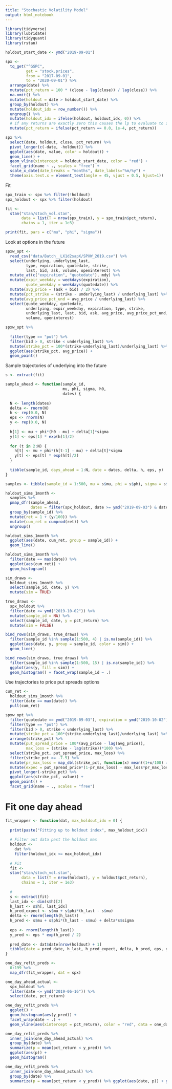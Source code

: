 ```yaml
---
title: "Stochastic Volatility Model"
output: html_notebook
---
```


```r
library(tidyverse)
library(lubridate)
library(tidyquant)
library(rstan)

holdout_start_date <- ymd("2019-09-01")

spx <-
  tq_get("^GSPC",
         get = "stock.prices",
         from = "2017-09-01",
         to = "2020-09-01") %>%
  arrange(date) %>%
  mutate(pct_return = 100 * (close - lag(close)) / lag(close)) %>%
  na.omit() %>%
  mutate(holdout = date > holdout_start_date) %>%
  group_by(holdout) %>%
  mutate(holdout_idx = row_number()) %>%
  ungroup() %>%
  mutate(holdout_idx = ifelse(holdout, holdout_idx, 0)) %>%
  # if any returns are exactly zero this causes the lp to evaluate to zero
  mutate(pct_return = ifelse(pct_return == 0.0, 1e-4, pct_return))

spx %>%
  select(date, holdout, close, pct_return) %>%
  pivot_longer(c(-date, -holdout)) %>%
  ggplot(aes(date, value, color = holdout)) +
  geom_line() +
  geom_vline(xintercept = holdout_start_date, color = "red") +
  facet_grid(name ~ ., scales = "free") +
  scale_x_date(date_breaks = "months", date_labels="%m/%y") +
  theme(axis.text.x = element_text(angle = 45, vjust = 0.5, hjust=1))
```

Fit

```r
spx_train <- spx %>% filter(!holdout)
spx_holdout <- spx %>% filter(holdout)

fit <-
  stan("stan/stoch_vol.stan",
       data = list(T = nrow(spx_train), y = spx_train$pct_return),
       chains = 1, iter = 1e3)

print(fit, pars = c("mu", "phi", "sigma"))
```

Look at options in the future

```r
spxw_opt <-
  read_csv("data/Batch__LX1d2sapX/SPXW_2019.csv") %>%
  select(underlying, underlying_last,
         type, expiration, quotedate, strike,
         last, bid, ask, volume, openinterest) %>%
  mutate_at(c("expiration", "quotedate"), mdy) %>%
  mutate(expir_weekday = weekdays(expiration),
         quote_weekday = weekdays(quotedate)) %>%
  mutate(avg_price = (ask + bid) / 2) %>%
  mutate(pct_strike = (strike - underlying_last) / underlying_last) %>%
  mutate(avg_price_pct_und = avg_price / underlying_last) %>%
  select(quote_weekday, quotedate,
         underlying, expir_weekday, expiration, type, strike,
         underlying_last, last, bid, ask, avg_price, avg_price_pct_und,
         volume, openinterest)

spxw_opt %>%
  
  filter(type == "put") %>%
  filter(bid > 0, strike < underlying_last) %>%
  mutate(strike_pct = 100*(strike-underlying_last)/underlying_last) %>%
  ggplot(aes(strike_pct, avg_price)) +
  geom_point()
```

Sample trajectories of underlying into the future

```r
s <- extract(fit)

sample_ahead <- function(sample_id,
                         mu, phi, sigma, h0,
                         dates) {
  
  N <- length(dates)
  delta <- rnorm(N)
  h <- rep(0.0, N)
  eps <- rnorm(N)
  y <- rep(0.0, N)
  
  h[1] <- mu + phi*(h0 - mu) + delta[1]*sigma
  y[1] <- eps[1] * exp(h[1]/2)
  
  for (t in 2:N) {
    h[t] <- mu + phi*(h[t-1] - mu) + delta[t]*sigma
    y[t] <- eps[t] * exp(h[t]/2)
  }
  
  tibble(sample_id, days_ahead = 1:N, date = dates, delta, h, eps, y)
}

samples <- tibble(sample_id = 1:500, mu = s$mu, phi = s$phi, sigma = s$sigma, h0 = s$h[, 501])

holdout_sims_1month <-
  samples %>%
  pmap_dfr(sample_ahead,
           dates = filter(spx_holdout, date >= ymd("2019-09-03") & date <= ymd("2019-10-02"))$date) %>%
  group_by(sample_id) %>%
  mutate(ret = 1 + (y/100)) %>%
  mutate(cum_ret = cumprod(ret)) %>%
  ungroup()

holdout_sims_1month %>%
  ggplot(aes(date, cum_ret, group = sample_id)) +
  geom_line()

holdout_sims_1month %>%
  filter(date == max(date)) %>%
  ggplot(aes(cum_ret)) +
  geom_histogram()

sim_draws <-
  holdout_sims_1month %>%
  select(sample_id, date, y) %>%
  mutate(sim = TRUE)

true_draws <-
  spx_holdout %>%
  filter(date <= ymd("2019-10-02")) %>%
  mutate(sample_id = NA) %>%
  select(sample_id, date, y = pct_return) %>%
  mutate(sim = FALSE)

bind_rows(sim_draws, true_draws) %>%
  filter(sample_id %in% sample(1:500, 4) | is.na(sample_id)) %>%
  ggplot(aes(date, y, group = sample_id, color = sim)) +
  geom_line()

bind_rows(sim_draws, true_draws) %>%
  filter(sample_id %in% sample(1:500, 15) | is.na(sample_id)) %>%
  ggplot(aes(y, fill = sim)) +
  geom_histogram() + facet_wrap(sample_id ~ .)
```

Use trajectories to price put spreads options

```r
cum_ret <-
  holdout_sims_1month %>%
  filter(date == max(date)) %>%
  pull(cum_ret)

spxw_opt %>%
  filter(quotedate == ymd("2019-09-03"), expiration = ymd("2019-10-02"))
  filter(type == "put") %>%
  filter(bid > 0, strike < underlying_last) %>%
  mutate(strike_pct = 100*(strike-underlying_last)/underlying_last) %>%
  arrange(strike_pct) %>%
  mutate(put_spread_price = 100*(avg_price - lag(avg_price)),
         max_loss = (strike - lag(strike))*100) %>%
  select(strike_pct, put_spread_price, max_loss) %>%
  filter(strike_pct >= -7.5) %>%
  mutate(pr_max_loss = map_dbl(strike_pct, function(x) mean((1+x/100) > cum_ret))) %>%
  mutate(expec = put_spread_price*(1-pr_max_loss) - max_loss*pr_max_loss) %>%
  pivot_longer(-strike_pct) %>%
  ggplot(aes(strike_pct, value)) +
  geom_point() +
  facet_grid(name ~ ., scales = "free")
```

# Fit one day ahead

```r
fit_wrapper <- function(dat, max_holdout_idx = 0) {
  
  print(paste("Fitting up to holdout index", max_holdout_idx))
  
  # Filter out data past the holdout max
  holdout <-
    dat %>%
    filter(holdout_idx <= max_holdout_idx)
  
  # Fit
  fit <-
  stan("stan/stoch_vol.stan",
       data = list(T = nrow(holdout), y = holdout$pct_return),
       chains = 1, iter = 1e3)
  
  # 
  s <- extract(fit)
  last_idx <- dim(s$h)[2]
  h_last <- s$h[, last_idx]
  h_pred_expect <- s$mu + s$phi*(h_last - s$mu)
  delta <- rnorm(length(h_last))
  h_pred <- s$mu + s$phi*(h_last - s$mu) + delta*s$sigma
  
  eps <- rnorm(length(h_last))
  y_pred <- eps * exp(h_pred / 2)
  
  pred_date <- dat$date[nrow(holdout) + 1]
  tibble(date = pred_date, h_last, h_pred_expect, delta, h_pred, eps, y_pred)
}

one_day_refit_preds <-
  0:199 %>%
  map_dfr(fit_wrapper, dat = spx)

one_day_ahead_actual <-
  spx_holdout %>%
  filter(date <= ymd("2019-06-16")) %>%
  select(date, pct_return)

one_day_refit_preds %>%
  ggplot() +
  geom_histogram(aes(y_pred)) +
  facet_wrap(date ~ .) +
  geom_vline(aes(xintercept = pct_return), color = "red", data = one_day_ahead_actual)

one_day_refit_preds %>%
  inner_join(one_day_ahead_actual) %>%
  group_by(date) %>%
  summarize(p = mean(pct_return < y_pred)) %>%
  ggplot(aes(p)) +
  geom_histogram()

one_day_refit_preds %>%
  inner_join(one_day_ahead_actual) %>%
  group_by(date) %>%
  summarize(p = mean(pct_return < y_pred)) %>% ggplot(aes(date, p)) + geom_point()
```

